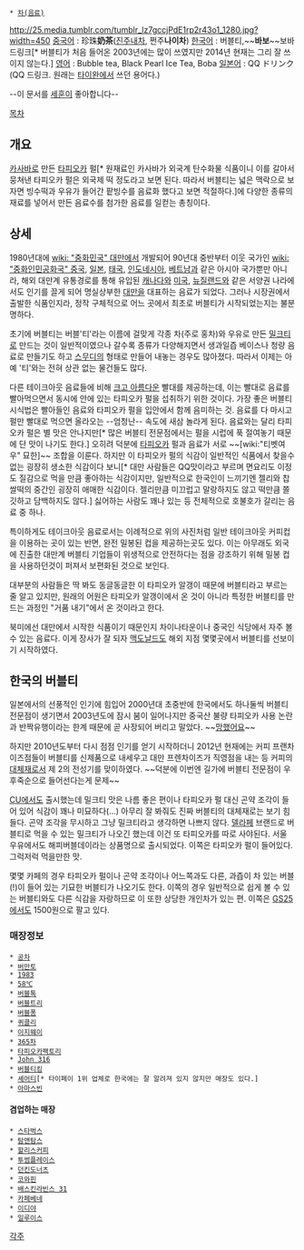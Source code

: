  * [[차(음료)]]

http://25.media.tumblr.com/tumblr_lz7gccjPdE1rp2r43o1_1280.jpg?width=450
[[중국어]] : 珍珠'''奶茶'''([[진주]]내차, 쩐주'''나이차''')
[[한국어]] : 버블티,~~'''바보'''~~보바 드링크[* 버블티가 처음 들어온 2003년에는 많이 쓰였지만 2014년 현재는 그리 잘 쓰이지 않는다.]
[[영어]] : Bubble tea, Black Pearl Ice Tea, Boba
[[일본어]] : QQ ドリンク(QQ 드링크. 원래는 [[타이완]]에서 쓰던 용어다.)

--이 문서를 [[세훈]]이 좋아합니다--

[[목차]]

== 개요 ==
[[카사바]]로 만든 [[타피오카]] 펄[* 원재료인 카사바가 외국계 탄수화물 식품이니 이를 갈아서 뭉쳐낸 타피오카 펄은 외국제 떡 정도라고 보면 된다. 따라서 버블티는 넓은 맥락으로 보자면 빙수떡과 우유가 들어간 팥빙수를 음료화 했다고 보면 적절하다.]에 다양한 종류의 재료를 넣어서 만든 음료수를 첨가한 음료를 일컫는 총칭이다. 

== 상세 ==
1980년대에 [[wiki: "중화민국" 대만]]에서 개발되어 90년대 중반부터 이웃 국가인 [[wiki: "중화인민공화국" 중국]], [[일본]], [[태국]], [[인도네시아]], [[베트남]]과 같은 아시아 국가뿐만 아니라, 해외 대만계 유통경로를 통해 유입된 [[캐나다]]와 [[미국]], [[뉴질랜드]]와 같은 서양권 나라에서도 인기를 끌게 되어 명실상부한 [[대만]]을 대표하는 음료가 되었다. 그러나 시장권에서 출발한 식품인지라, 정작 구체적으로 어느 곳에서 최초로 버블티가 시작되었는지는 불분명하다.

초기에 버블티는 버블'티'라는 이름에 걸맞게 각종 차(주로 홍차)와 우유로 만든 [[밀크티]]로 만드는 것이 일반적이였으나 갈수록 종류가 다양해지면서 생과일즙 베이스나 청량 음료로 만들기도 하고 [[스무디]]의 형태로 만들어 내놓는 경우도 많아졌다. 따라서 이제는 아예 '티'와는 전혀 상관 없는 물건들도 많다.

다른 테이크아웃 음료들에 비해 [[크고 아름다운]] 빨대를 제공하는데, 이는 빨대로 음료를 빨아먹으면서 동시에 안에 있는 타피오카 펄을 섭취하기 위한 것이다. 가장 좋은 버블티 시식법은 빨아들인 음료와 타피오카 펄을 입안에서 함께 음미하는 것. 음료를 다 마시고 펄만 빨대로 먹으면 올라오는 --엄청난-- 속도에 새삼 놀라게 된다. 음료와는 달리 타피오카 펄은 별 맛은 안나지만[* 많은 버블티 전문점에서는 펄을 시럽에 푹 절여놓기 때문에 단 맛이 나기도 한다.] 오히려 덕분에 [[타피오카]] 펄과 음료가 서로 ~~[wiki:"티벳여우" 묘한]~~ 조합을 이룬다. 하지만 이 타피오카 펄의 식감이 일반적인 식품에서 찾을수 없는 굉장히 생소한 식감이다 보니[* 대만 사람들은 QQ맛이라고 부르며 면요리도 이정도 질감으로 먹을 만큼 좋아하는 식감이지만, 일반적으로 한국인이 느끼기엔 젤리와 찹쌀떡의 중간인 굉장히 애매한 식감이다. 젤리만큼 미끄럽고 말랑하지도 않고 떡만큼 쫄깃하고 담백하지도 않다.] 싫어하는 사람도 꽤나 있는 등 전체적으로 호불호가 갈리는 음료 중 하나.

특이하게도 테이크아웃 음료로서는 이례적으로 위의 사진처럼 일반 테이크아웃 커피컵을 이용하는 곳이 있는 반면, 완전 밀봉된 컵을 제공하는곳도 있다. 이는 아무래도 외국에 진출한 대만계 버블티 기업들이 위생적으로 안전하다는 점을 강조하기 위해 밀봉 컵을 사용하던것이 퍼져서 보편화된 것으로 보인다.

대부분의 사람들은 딱 봐도 동글동글한 이 타피오카 알갱이 때문에 버블티라고 부르는 줄 알고 있지만, 원래의 어원은 타피오카 알갱이에서 온 것이 아니라 특정한 버블티를 만드는 과정인 "거품 내기"에서 온 것이라고 한다.

북미에선 대만에서 시작한 식품이기 때문인지 차이나타운이나 중국인 식당에서 자주 볼수 있는 음료다. 이게 장사가 잘 되자 [[맥도날드]]도 해외 지점 몇몇곳에서 버블티를 선보이기 시작하였다.

== 한국의 버블티 ==
일본에서의 선풍적인 인기에 힘입어 2000년대 초중반에 한국에서도 하나둘씩 버블티 전문점이 생기면서 2003년도에 잠시 붐이 일어나지만 중국산 불량 타피오카 사용 논란과 반짝유행이라는 한계 때문에 곧 사장되어 버리고 말았다. ~~[[망했어요]]~~

하지만 2010년도부터 다시 점점 인기를 얻기 시작하더니 2012년 현재에는 커피 프랜차이즈점들이 버블티를 신제품으로 내세우고 대만 프렌차이즈가 직영점을 내는 등 커피의 [[대체재]]로서 제 2의 전성기를 맞이하였다. ~~덕분에 이번엔 길가에 버블티 전문점이 우후죽순으로 들어선다는게 문제~~

[[CU]]에서도 출시했는데 밀크티 맛은 나름 좋은 편이나 타피오카 펄 대신 곤약 조각이 들어 있어 식감이 꽤나 미묘하다(...) 아무리 잘 봐줘도 진짜 버블티의 대체재로는 보기 힘들다. 곤약 조각을 무시하고 그냥 밀크티라고 생각하면 나쁘지 않다. [[델라페]] 브랜드로 버블티로 먹을 수 있는 밀크티가 나오긴 했는데 이건 또 타피오카를 따로 사야된다. 서울 우유에서도 해피버블데이라는 상품명으로 출시되었다. 이쪽은 타피오카 펄이 들어있다. 그럭저럭 먹을만한 맛.

몇몇 카페의 경우 타피오카 펄이나 곤약 조각이나 어느쪽과도 다른, 과즙이 차 있는 버블(!)이 들어 있는 기묘한 버블티가 나오기도 한다. 이쪽의 경우 일반적으로 쉽게 볼 수 있는 버블티와도 다른 식감을 자랑하므로 이 또한 상당한 개인차가 있는 편. 이쪽은 [[GS25]]에서도 1500원으로 팔고 있다.
=== 매장정보 ===
 * [[공차]]
 * [[버만토]]
 * [[1983]]
 * [[58℃]]
 * [[버블톡]]
 * [[버블트리]]
 * [[버블퐁]]
 * [[퀴클리]]
 * [[이지웨이]]
 * [[365차]]
 * [[타피오카팩토리]]
 * [[John 316]]
 * [[버블티킹]]
 * [[셰어티]][* 타이페이 1위 업체로 한국에는 잘 알려져 있지 않지만 매장도 있다.]
 * [[아마스빈]]

==== 겸업하는 매장 ====
 * [[스타벅스]]
 * [[탐앤탐스]]
 * [[할리스커피]]
 * [[투썸플레이스]]
 * [[던킨도너츠]]
 * [[코와핀]]
 * [[배스킨라빈스 31]]
 * [[카페베네]]
 * [[이디야]]
 * [[일루이스]]

[[각주]]

